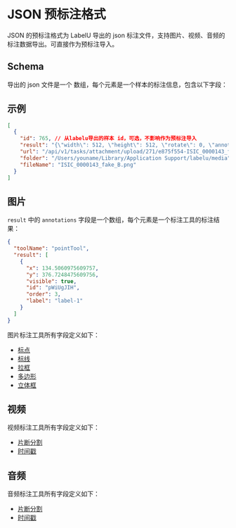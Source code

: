
# JSON 预标注格式

JSON 的预标注格式为 LabelU 导出的 json 标注文件，支持图片、视频、音频的标注数据导出。可直接作为预标注导入。

## Schema

导出的 json 文件是一个 数组，每个元素是一个样本的标注信息，包含以下字段：

<JsonSchemaTable schema={jsonschema} />

## 示例

```json
[
  {
    "id": 765, // 从labelu导出的样本 id，可选，不影响作为预标注导入
    "result": "{\"width\": 512, \"height\": 512, \"rotate\": 0, \"annotations\": [{\"toolName\": \"rectTool\", \"result\": [{\"id\": \"9bx61depnkm\", \"x\": 176.8566493955095, \"y\": 189.23661485319516, \"label\": \"label-1\", \"width\": 129.9896373056995, \"height\": 142.36960276338516, \"order\": 1}]}]}",
    "url": "/api/v1/tasks/attachment/upload/271/e875f554-ISIC_0000143_fake_B.png",
    "folder": "/Users/youname/Library/Application Support/labelu/media",
    "fileName": "ISIC_0000143_fake_B.png"
  }
]
```

## 图片 

<JsonSchemaTable schema={imageJsonschema} />

`result` 中的 `annotations` 字段是一个数组，每个元素是一个标注工具的标注结果：

```json
{
  "toolName": "pointTool",
  "result": [
    {
      "x": 134.5060975609757,
      "y": 376.7248475609756,
      "visible": true,
      "id": "pWiUgJIH",
      "order": 3,
      "label": "label-1"
    }
  ]
}
```

图片标注工具所有字段定义如下：

- [标点](/schema/image/point)
- [标线](/schema/image/line)
- [拉框](/schema/image/rect)
- [多边形](/schema/image/polygon)
- [立体框](/schema/image/cuboid)

## 视频


<JsonSchemaTable schema={videoJsonschema} />

视频标注工具所有字段定义如下：

- [片断分割](/schema/video/segmentation)
- [时间戳](/schema/video/timestamp)


## 音频


<JsonSchemaTable schema={audioJsonschema} />

音频标注工具所有字段定义如下：

- [片断分割](/schema/audio/segmentation)
- [时间戳](/schema/audio/timestamp)